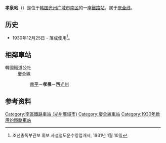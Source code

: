 {{朝鮮半島車站資訊
|公司色 = #0066b3
|文字色 = 
|站名 = 孝泉站<br />{{lang|en|Hyocheon}}
|圖片 =Korail Gyeongjeon Hyocheon Station.jpg
|pxl = 
|圖片說明 =车站站舍
|車站編號 = 
|前一站 = [[南平站_(全羅南道)|南平]]
|前一站距離 = 5.4
|後一站距離 = 4.1
|後一站 = [[西光州站|西光州]]
|距離 =278.4
|起點站 = [[三浪津站|三浪津]]
|所屬路線 = [[庆全线|庆全线]]
|諺文 = 효천역
|朝鮮漢字 = 孝泉驛
|文觀部式 = Hyocheon-yeok 
|馬-賴式 = Hyoch'ŏn-yŏk
|副站名 = 
|停站路線數 = 
|所屬公司 = [[韩国铁道公社|韩国铁道公社]]
|所在地 =[[光州广域市|光州广域市]][[南区_(光州)|南区]]
|車站構造 = 地面車站
|月台配置 = 2面4线
|啟用年月日 =1930年12月25日 
|廢站年月日 = 
|上下車人次 =
|統計年度 =
|轉車 = 
|備註 = 
|全寬備註 = 
}}

'''孝泉站'''（{{kor|諺=효천역|漢=孝泉驛|羅=Hyocheon yeok|f=y}}）是位于[[韩国|韩国]][[光州广域市|光州广域市]][[南区_(光州)|南区]]的一座[[鐵路站|鐵路站]]，属于[[庆全线|庆全线]]。

== 历史 ==
*1930年12月25日 - 落成使用<ref>조선총독부관보 휘보 사설철도운수영업개시, 1931년 1월 10일</ref>。

== 相鄰車站 ==
;韓國鐵道公社
:慶全線
::[[南平站_(全羅南道)|南平]]－'''孝泉'''－[[西光州站|西光州]]

== 参考资料 ==
{{reflist}}

{{庆全线}}
{{无穷花号}}

[[Category:南區鐵路車站_(光州廣域市)|Category:南區鐵路車站 (光州廣域市)]]
[[Category:慶全線車站|Category:慶全線車站]]
[[Category:1930年啟用的鐵路車站|Category:1930年啟用的鐵路車站]]